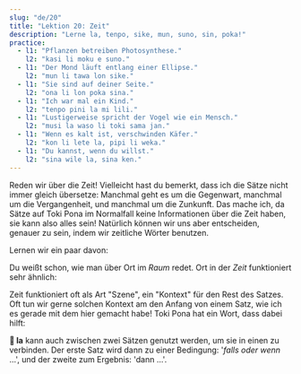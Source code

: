 ```yaml
---
slug: "de/20"
title: "Lektion 20: Zeit"
description: "Lerne la, tenpo, sike, mun, suno, sin, poka!"
practice:
  - l1: "Pflanzen betreiben Photosynthese."
    l2: "kasi li moku e suno."
  - l1: "Der Mond läuft entlang einer Ellipse."
    l2: "mun li tawa lon sike."
  - l1: "Sie sind auf deiner Seite."
    l2: "ona li lon poka sina."
  - l1: "Ich war mal ein Kind."
    l2: "tenpo pini la mi lili."
  - l1: "Lustigerweise spricht der Vogel wie ein Mensch."
    l2: "musi la waso li toki sama jan."
  - l1: "Wenn es kalt ist, verschwinden Käfer."
    l2: "kon li lete la, pipi li weka."
  - l1: "Du kannst, wenn du willst."
    l2: "sina wile la, sina ken."
---
```



Reden wir über die Zeit! Vielleicht hast du bemerkt, dass ich die Sätze nicht immer gleich übersetze: Manchmal geht es um die Gegenwart, manchmal um die Vergangenheit, und manchmal um die Zunkunft. Das mache ich, da Sätze auf Toki Pona im Normalfall keine Informationen über die Zeit haben, sie kann also alles sein! Natürlich können wir uns aber entscheiden, genauer zu sein, indem wir zeitliche Wörter benutzen.

Lernen wir ein paar davon:

<List>
  <Word sl="tenpo" m="Zeit, Moment, Situation" />
  <Word sl="sike" m="rund, wiederholend, jährlich; Kreis, Ball" />
  <Word sl="mun" m="Mond, Himmelskörper" />
  <Word sl="suno" m="Sonne, Tageslicht; hell" />
  <Word sl="sin" m="neu, frisch; wieder" />
  <Word sl="poka" m="Seite, Nähe; nahe" />
</List>

Du weißt schon, wie man über Ort im *Raum* redet. Ort in der *Zeit* funktioniert sehr ähnlich:

<List>
  <Word sl="lon tenpo kama" m="in der kommenden Zeit, in der Zukunft" />
  <Word sl="lon tenpo pini" m="in der beendeten Zeit, in der Vergangenheit" />
  <Word sl="lon tenpo ni" m="in dieser Zeit" />
  <Sentence sl="soweli lili mi o kama suli lon tenpo kama!" m="Meine kleine Katze soll in der Zukunft groß werden!" />
  <Sentence sl="ma Loma li ma suli lon tenpo weka." m="Rom war vor langer Zeit ein großes Reich." />
</List>

Zeit funktioniert oft als Art "Szene", ein "Kontext" für den Rest des Satzes. Oft tun wir gerne solchen Kontext am den Anfang von einem Satz, wie ich es gerade mit dem hier gemacht habe! Toki Pona hat ein Wort, dass dabei hilft:

<List>
  <Word sl="la" m="wenn es um ... geht, wo wir über ... reden, wenn ..., falls ..." />
  <Word sl="ken la" m="vielleicht ..." />
  <Word sl="open la" m="am Anfang ..." />
  <Word sl="lipu la" m="wenn es um dieses Buch geht, ..." />
  <Word sl="tenpo la" m="manchmal ..." />
  <Word sl="tenpo pini la" m="in der Vergangenheit ..." />
  <Word sl="tenpo suno kama la" m="am nächsten Tag, ...; morgen ..." />
  <Sentence sl="sin la mi wile toki e ni:" m="Noch einmal, ich will nur sagen, dass..." />
  <Sentence sl="mi pali e ni lon tenpo kama poka." m="...ich daran bald arbeiten werde." />
</List>

**󱤡 la** kann auch zwischen zwei Sätzen genutzt werden, um sie in einen zu verbinden. Der erste Satz wird dann zu einer Bedingung: '*falls oder wenn* ...', und der zweite zum Ergebnis: 'dann ...'.

<List>
  <Word sl="suno li pini." m="Die Sonne geht unter." />
  <Word sl="mi lape." m="Ich schlafe." />
  <Sentence sl="suno li pini la, mi lape." m="Wenn die Sonne untergeht, schlafe ich." />
</List>

<Practice exercises={frontmatter.practice} />
